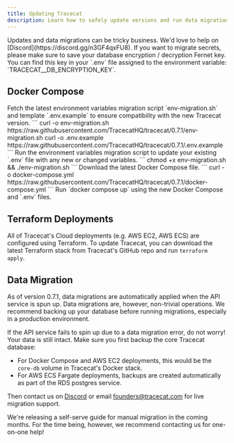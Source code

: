 ```yaml
---
title: Updating Tracecat
description: Learn how to safely update versions and run data migrations.
---
```


<Note>
Updates and data migrations can be tricky business. We'd love to help on [Discord](https://discord.gg/n3GF4qxFU8).
</Note>

<Warning>
If you want to migrate secrets, please make sure to save your database encryption / decryption Fernet key.
You can find this key in your `.env` file assigned to the environment variable: `TRACECAT__DB_ENCRYPTION_KEY`.
</Warning>

## Docker Compose

<Steps>
  <Step title="Download latest environment variables migration script and template">
    Fetch the latest environment variables migration script `env-migration.sh`
    and template `.env.example` to ensure compatibility with the new Tracecat version.
    ```
    curl -o env-migration.sh https://raw.githubusercontent.com/TracecatHQ/tracecat/0.7.1/env-migration.sh
    curl -o .env.example https://raw.githubusercontent.com/TracecatHQ/tracecat/0.7.1/.env.example
    ```
  </Step>
  <Step title="Execute environment variables migration">
    Run the environment variables migration script to update your existing `.env` file with any new or changed variables.
    ```
    chmod +x env-migration.sh && ./env-migration.sh
    ```
  </Step>
  <Step title="Update Docker Compose Configuration">
    Download the latest Docker Compose file.
    ```
    curl -o docker-compose.yml https://raw.githubusercontent.com/TracecatHQ/tracecat/0.7.1/docker-compose.yml
    ```
  </Step>
  <Step title="Restart Tracecat">
    Run `docker compose up` using the new Docker Compose and `.env` files.
  </Step>
</Steps>

## Terraform Deployments

All of Tracecat's Cloud deployments (e.g. AWS EC2, AWS ECS) are configured using Terraform.
To update Tracecat, you can download the latest Terraform stack from Tracecat's GitHub repo and run `terraform apply`.

## Data Migration

As of version 0.7.1, data migrations are automatically applied when the API service is spun up.
Data migrations are, however, non-trivial operations.
We recommend backing up your database before running migrations, especially in a production environment.

<Note>
If the API service fails to spin up due to a data migration error, do not worry!
Your data is still intact. Make sure you first backup the core Tracecat database:

- For Docker Compose and AWS EC2 deployments, this would be the `core-db` volume in Tracecat's Docker stack.
- For AWS ECS Fargate deployments, backups are created automatically as part of the RDS postgres service.

Then contact us on [Discord](https://discord.gg/n3GF4qxFU8) or email [founders@tracecat.com](mailto:founders@tracecat.com) for live migration support.

We're releasing a self-serve guide for manual migration in the coming months.
For the time being, however, we recommend contacting us for one-on-one help!
</Note>
